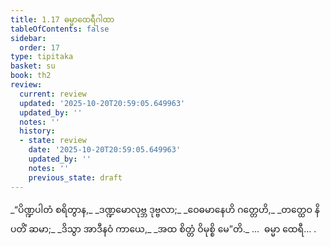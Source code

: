 ```yaml
---
title: 1.17 ဓမ္မာထေရီဂါထာ
tableOfContents: false
sidebar:
  order: 17
type: tipitaka
basket: su
book: th2
review:
  current: review
  updated: '2025-10-20T20:59:05.649963'
  updated_by: ''
  notes: ''
  history:
  - state: review
    date: '2025-10-20T20:59:05.649963'
    updated_by: ''
    notes: ''
    previous_state: draft
---
```



<DynamicBreadcrumb />


<ReviewStatus review={frontmatter.review} showDetails={true} />

<HypothesisAnnotation frontmatter={frontmatter} />

<Division number="17" book="th2" e="ch" v="19" p="380">

<Paragraph number="34" type="verses" book="th2">
_“ပိဏ္ဍပါတံ စရိတွာန,_  
_ဒဏ္ဍမောလုဗ္ဘ ဒုဗ္ဗလာ;_  
_ဝေဓမာနေဟိ ဂတ္တေဟိ,_  
_တတ္ထေဝ နိပတိံ ဆမာ;_  
_ဒိသွာ အာဒီနဝံ ကာယေ,_  
_အထ စိတ္တံ ဝိမုစ္စိ မေ”တိ._  


</Paragraph>
</Division>

<Paragraph number="35" type="center" book="th2">
…  ဓမ္မာ ထေရီ… .
</Paragraph>